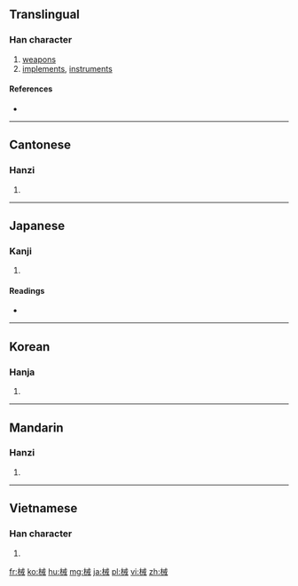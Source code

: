 ==Translingual==

===Han character===
{{Han char|rn=75|rad=木|as=07|sn=11|four=4395<sub>0</sub>|canj=木戈廿 (DIT)}}

# [[weapons]]
# [[implements]], [[instruments]]

====References====
* {{Han ref|kx=0531.030|dkj=14882|dj=0919.040|hdz=21209.060|uh=68B0|ud=26800|bh=B1F1|bd=45553}}

----

==Cantonese==

===Hanzi===
{{yue-hanzi|jyut=haai6|y=haai6}}

# {{defn|lang=yue|sort=木07}}

----

==Japanese==

===Kanji===
{{ja-kanji|grade=4|rs=木07}}

# {{defn|lang=ja|sort=木07}}

====Readings====
* {{ja-readings|goon=[[げ]] (ge)|kanon=[[かい]] (kai)|kun=[[かせ]] (kase)}}

----

==Korean==

===Hanja===
{{ko-hanja|hangeul=계|eumhun=|rv=gye|mr=kye|y=kyey}}

# {{defn|lang=ko|sort=木07}}

----

==Mandarin==

===Hanzi===
{{cmn-hanzi|pin=[[jiè]] ([[jie4]]), [[xiè]] ([[xie4]])|wg=chieh<sup>4</sup>, hsieh<sup>4</sup>}}
#{{defn|lang=cmn|sort=木07}}

----

==Vietnamese==
===Han character===
{{vi-hantu|giới|rs=木07}}

# {{defn|vi}}

[[fr:械]]
[[ko:械]]
[[hu:械]]
[[mg:械]]
[[ja:械]]
[[pl:械]]
[[vi:械]]
[[zh:械]]